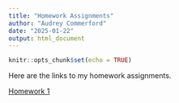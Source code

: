 ```yaml
---
title: "Homework Assignments"
author: "Audrey Commerford"
date: "2025-01-22"
output: html_document
---
```


```r
knitr::opts_chunk$set(echo = TRUE)
```

Here are the links to my homework assignments. 

[Homework 1](HW1_link)
